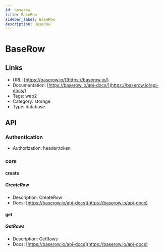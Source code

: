```yaml
---
id: baserow
title: BaseRow
sidebar_label: BaseRow
description: BaseRow
---
```


# BaseRow

## Links

* URL: [https://baserow.io/](https://baserow.io/)
* Documentation: [https://baserow.io/api-docs/](https://baserow.io/api-docs/)
* Tags: web2
* Category: storage
* Type: database

## API

### Authentication

* Authorization: header:token

### core

#### create

##### CreateRow

* Description: CreateRow
* Docs: [https://baserow.io/api-docs](https://baserow.io/api-docs)

#### get

##### GetRows

* Description: GetRows
* Docs: [https://baserow.io/api-docs](https://baserow.io/api-docs)
